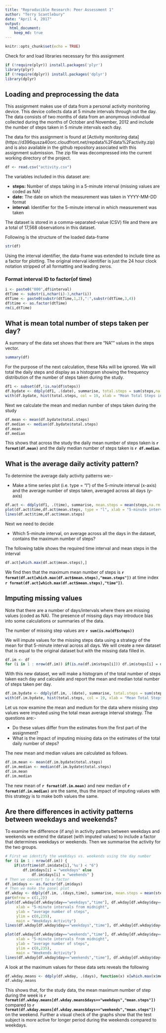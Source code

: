 ```yaml
---
title: "Reproducible Research: Peer Assessment 1"
author: "Terry Scantlebury"
date: "April 4, 2017"
output: 
  html_document:
    keep_md: true
---
```



```r
knitr::opts_chunk$set(echo = TRUE)
```
Check for and load libraries necessary for this assignment
```r
if (!require(plyr)) install.packages('plyr')
library(plyr)
if (!require(dplyr)) install.packages('dplyr')
library(dplyr)
```

## Loading and preprocessing the data

This assignment makes use of data from a personal activity monitoring device. This device collects data at 5 minute intervals through out the day. The data consists of two months of data from an anonymous individual collected during the months of October and November, 2012 and include the number of steps taken in 5 minute intervals each day.

The data for this assignment is found at [Activity monitoring data] (https://d396qusza40orc.cloudfront.net/repdata%2Fdata%2Factivity.zip)  
and is also available in the github repository associated with this assignment
submission. The zip file was decompressed into the current working directory 
of the project.  

``` r
df <- read.csv("activity.csv")
```

The variables included in this dataset are:

* **steps:** Number of steps taking in a 5-minute interval (missing values are coded as NA)  
* **date:** The date on which the measurement was taken in YYYY-MM-DD format  
* **interval:** Identifier for the 5-minute interval in which measurement was taken

The dataset is stored in a comma-separated-value (CSV) file and there are a total of 17,568 observations in this dataset.

Following is the structure of the loaded data-frame

``` r
str(df)
```

Using the interval identifier, the data-frame was extended to include time as a factor for plotting. The original interval identifier is just the 24 hour clock notation stripped of all formatting and leading zeros. 

### Format interval ID to factor(of time)

``` r
i <- paste0("000",df$interval)
dtTime <- substr(i,nchar(i)-3,nchar(i))
dtTime <- paste0(substr(dtTime,1,2),":",substr(dtTime,3,4))
df$time <- as.factor(dtTime)
rm(i,dtTime)
```

## What is mean total number of steps taken per day?

A summary of the data set shows that there are "NA"" values in the steps vector.

``` r
summary(df)
```

For the purpose of the next calculation, these NAs will be ignored. 
We will total the daily steps and display as a histogram showing the frequency distribution of the number of steps taken during the study. 

``` r
df1 <- subset(df,!is.na(df$steps))
df.bydate <- ddply(df1, .(date), summarise, total.steps = sum(steps,na.rm = TRUE))
with(df.bydate, hist(total.steps, col = 19, xlab = "Mean Total Steps in a Day", ylab = "Frequency of occurrence", main = "Histogram of \nMean Total Steps Taken"))
```

Next we calculate the mean and median number of steps taken during the study

``` r
df.mean <- mean(df.bydate$total.steps)
df.median <- median(df.bydate$total.steps)
df.mean
df.median
```

This shows that across the study the daily mean number of steps taken is **`r format(df.mean)`** and the daily median number of steps taken is **`r df.median`**.

## What is the average daily activity pattern?

To determine the average daily activity patterns we:-  

* Make a time series plot (i.e. type = "l") of the 5-minute interval (x-axis) and the average number of steps taken, averaged across all days (y-axis)  

```r
df.act <- ddply(df1, .(time), summarise, mean.steps = mean(steps,na.rm = TRUE))
plot(df.act$time,df.act$mean.steps, type = "l", xlab = "5-minute intervals from midnight", ylab = "average number of steps", main = "Average Daily Activity")
lines(df.act$time,df.act$mean.steps)
```

Next we need to decide  

* Which 5-minute interval, on average across all the days in the dataset, contains the maximum number of steps?  

The following table shows the required time interval and mean steps in the interval  


```r
df.act[which.max(df.act$mean.steps),]
```

We find then that the maximum mean number of steps is **`r format(df.act[which.max(df.act$mean.steps),"mean.steps"])`** at time index **`r format(df.act[which.max(df.act$mean.steps),"time"])`**.  

## Imputing missing values

Note that there are a number of days/intervals where there are missing values (coded as NA). The presence of missing days may introduce bias into some calculations or summaries of the data.

The number of missing step values are **`r sum(is.na(df$steps))`**

We will impute values for the missing steps data using a strategy of the mean for that 5-minute interval across all days. We will create a new dataset that is equal to the original dataset but with the missing data filled in.

```r
df.im <- df
for (i in 1 : nrow(df.im)) if(is.na(df.im$steps[i])) df.im$steps[i] = df.act[df.act$time==df.im$time[i],"mean.steps"]
```

With this new dataset, we will make a histogram of the total number of steps taken each day and calculate and report the mean and median total number of steps taken per day. 

``` r
df.im.bydate <- ddply(df.im, .(date), summarise, total.steps = sum(steps,na.rm = TRUE))
with(df.im.bydate, hist(total.steps, col = 19, xlab = "Mean Total Steps in a Day", ylab = "Frequency of occurrence", main = "Histogram of \nMean Total Steps Taken (imputed values)"))
```
  
Let us now examine the mean and medium for the data where missing step values were imputed using the total mean average interval strategy. The questions are:-  

* Do these values differ from the estimates from the first part of the assignment?   
* What is the impact of imputing missing data on the estimates of the total daily number of steps?  

The new mean and median values are calculated as follows.

``` r
df.im.mean <- mean(df.im.bydate$total.steps)
df.im.median <- median(df.im.bydate$total.steps)
df.im.mean
df.im.median
```

The new mean of **`r format(df.im.mean)`** and new median of **`r format(df.im.median)`** are the same, thus the impact of imputing values with this strategy is to make both values the same.

## Are there differences in activity patterns between weekdays and weekends?
To examine the difference (if any) in activity patters between weekdays and weekends we extend the dataset (with imputed values) to include a factor that determines weekdays or weekends. Then we summarise the activity for the two groups.

```r
# First we identify the weekdays vs. weekends using the day number
for (i in 1 : nrow(df.im)) {
    if(strftime(df.im$date[i],'%u') < "6") 
        df.im$days[i] = "weekdays" else 
            df.im$days[i] = "weekends" }
# Then we convert to a factor
df.im$days <- as.factor(df.im$days)
# Then we make the panel plot
df.wkday <- ddply(df.im, .(days,time), summarise, mean.steps = mean(steps,na.rm = TRUE))
par(mfrow = c(1,2))
plot(df.wkday[df.wkday$day=="weekdays","time"], df.wkday[df.wkday$day=="weekdays","mean.steps"], type = "l", 
     xlab = "5-minute intervals from midnight", 
     ylab = "average number of steps", 
     ylim = c(0,235),
     main = "Weekdays Activity")
lines(df.wkday[df.wkday$day=="weekdays","time"], df.wkday[df.wkday$day=="weekdays","mean.steps"])

plot(df.wkday[df.wkday$day=="weekends","time"], df.wkday[df.wkday$day=="weekends","mean.steps"], type = "l", 
     xlab = "5-minute intervals from midnight", 
     ylab = "average number of steps",
     ylim = c(0,235),
     main = "Weekends Activity")
lines(df.wkday[df.wkday$day=="weekends","time"], df.wkday[df.wkday$day=="weekends","mean.steps"])
```

A look at the maximum values for these data sets reveals the following  

```r
df.wkday.means <- ddply(df.wkday, .(days), function(x) x[which.max(x$mean.steps),])
df.wkday.means
```

This shows that, for the study data, the mean maximum number of step during the week is **`r format(df.wkday.means[df.wkday.means$days=="weekdays","mean.steps"])`** compared to **`r format(df.wkday.means[df.wkday.means$days=="weekends","mean.steps"])`** on the weekend. Further a visual check of the graphs show that the test subject is more active for longer period during the weekends compared to weekdays.